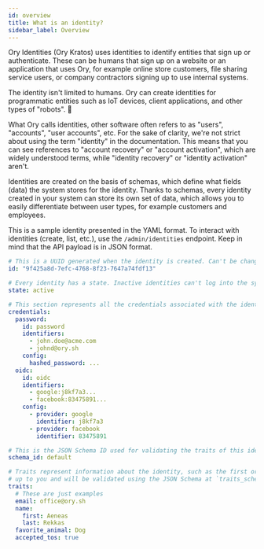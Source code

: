 ```yaml
---
id: overview
title: What is an identity?
sidebar_label: Overview
---
```


Ory Identities (Ory Kratos) uses identities to identify entities that sign up or authenticate. These can be humans that sign
up on a website or an application that uses Ory, for example online store customers, file sharing service users, or company
contractors signing up to use internal systems.

The identity isn't limited to humans. Ory can create identities for programmatic entities such as IoT devices, client
applications, and other types of "robots". 🤖

What Ory calls identities, other software often refers to as "users", "accounts", "user accounts", etc. For the sake of clarity,
we're not strict about using the term "identity" in the documentation. This means that you can see references to "account
recovery" or "account activation", which are widely understood terms, while "identity recovery" or "identity activation" aren't.

Identities are created on the basis of schemas, which define what fields (data) the system stores for the identity. Thanks to
schemas, every identity created in your system can store its own set of data, which allows you to easily differentiate between
user types, for example customers and employees.

This is a sample identity presented in the YAML format. To interact with identities (create, list, etc.), use the
`/admin/identities` endpoint. Keep in mind that the API payload is in JSON format.

```yaml
# This is a UUID generated when the identity is created. Can't be changed or updated.
id: "9f425a8d-7efc-4768-8f23-7647a74fdf13"

# Every identity has a state. Inactive identities can't log into the system.
state: active

# This section represents all the credentials associated with the identity.
credentials:
  password:
    id: password
    identifiers:
      - john.doe@acme.com
      - johnd@ory.sh
    config:
      hashed_password: ...
  oidc:
    id: oidc
    identifiers:
      - google:j8kf7a3...
      - facebook:83475891...
    config:
      - provider: google
        identifier: j8kf7a3
      - provider: facebook
        identifier: 83475891

# This is the JSON Schema ID used for validating the traits of this identity.
schema_id: default

# Traits represent information about the identity, such as the first or last name. The traits content is
# up to you and will be validated using the JSON Schema at `traits_schema_url`.
traits:
  # These are just examples
  email: office@ory.sh
  name:
    first: Aeneas
    last: Rekkas
  favorite_animal: Dog
  accepted_tos: true
```

